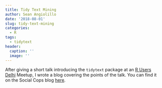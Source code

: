 ```yaml
---
title: Tidy Text Mining
author: Sean Angiolillo
date: '2018-08-01'
slug: tidy-text-mining
categories:
  - R
tags:
  - tidytext
header:
  caption: ''
  image: ''
---
```


After giving a short talk introducing the `tidytext` package at an [R Users Delhi](https://twitter.com/rusersdelhi) Meetup, I wrote a blog covering the points of the talk. You can find it on the Social Cops blog [here](https://blog.socialcops.com/technology/data-science/introduction-tidytext-mining/).